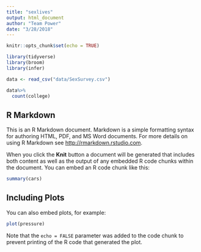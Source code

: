 ```yaml
---
title: "sexlives"
output: html_document
author: "Team Power"
date: "3/28/2018"
---
```


```r
knitr::opts_chunk$set(echo = TRUE)
```

```r

library(tidyverse)
library(broom)
library(infer)

data <- read_csv("data/SexSurvey.csv")

data%>%
  count(college)

```



## R Markdown

This is an R Markdown document. Markdown is a simple formatting syntax for authoring HTML, PDF, and MS Word documents. For more details on using R Markdown see <http://rmarkdown.rstudio.com>.

When you click the **Knit** button a document will be generated that includes both content as well as the output of any embedded R code chunks within the document. You can embed an R code chunk like this:

```r
summary(cars)
```

## Including Plots

You can also embed plots, for example:

```r
plot(pressure)
```

Note that the `echo = FALSE` parameter was added to the code chunk to prevent printing of the R code that generated the plot.

